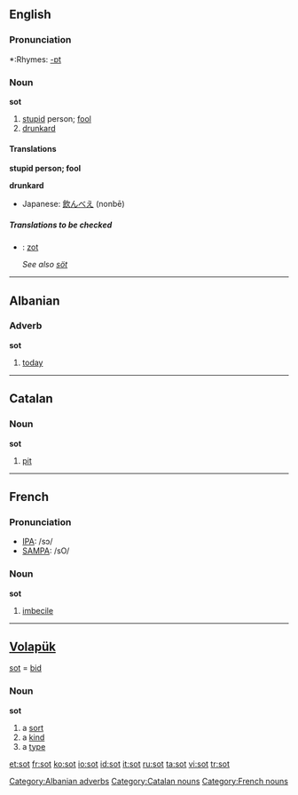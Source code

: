 ==English==

===Pronunciation===
*:Rhymes: [[Rhymes:English:-ɒt|-ɒt]]

===Noun===
'''sot'''
#[[stupid]] person; [[fool]]
#[[drunkard]]

====Translations====
'''stupid person; fool'''
{{top}}
{{mid}}
{{bottom}}

'''drunkard'''
{{top}}
{{mid}}
*Japanese: [[飲んべえ]] (nonbē)
{{bottom}}

=====Translations to be checked=====
<!--Remove this section once all of the translations below have been moved into the tables above.-->
{{checktrans}}
*{{ttbc|Dutch}}: [[zot]] {{m}}
*;''See also [[söt]]''

----

==Albanian==
===Adverb===
'''sot'''

# [[today]]

[[Category:Albanian adverbs]]

----

==Catalan==
===Noun===
'''sot'''

# [[pit]]

[[Category:Catalan nouns]]

----

==French==

===Pronunciation===
*[[w:IPA|IPA]]: /sɔ/
*[[w:SAMPA|SAMPA]]: /sO/

===Noun===
{{fr-infl-noun|sm=sot|sf=sotte|pm=sots|pf=sottes|smp=sɔ|sfp=sɔt|pmp=sɔ|pfp=sɔt}}
'''sot'''

# [[imbecile]]

[[Category:French nouns]]

----

==[[Volapük]]==
[[sot]] = [[bid]]

===Noun===
'''sot'''

# a [[sort]]
# a [[kind]] 
# a [[type]]

[[et:sot]]
[[fr:sot]]
[[ko:sot]]
[[io:sot]]
[[id:sot]]
[[it:sot]]
[[ru:sot]]
[[ta:sot]]
[[vi:sot]]
[[tr:sot]]